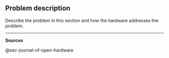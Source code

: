 ## Problem description {#sec-problem-description}

Describe the problem in this section and how the hardware addresses the problem.

------------------------------------------------------------------------

**Sources**

@sec-journal-of-open-hardware
